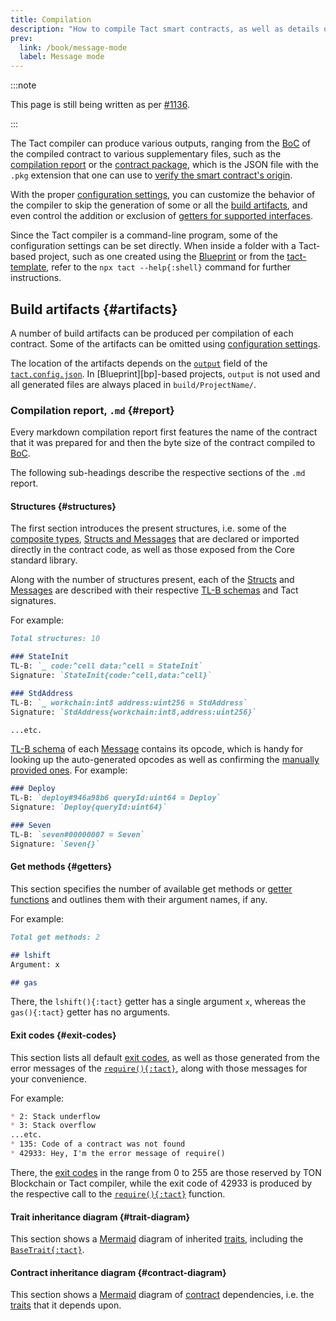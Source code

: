```yaml
---
title: Compilation
description: "How to compile Tact smart contracts, as well as details on the build artifacts that are provided."
prev:
  link: /book/message-mode
  label: Message mode
---
```



:::note

  This page is still being written as per [#1136](https://github.com/tact-lang/tact/issues/1136).

:::

The Tact compiler can produce various outputs, ranging from the [BoC](/book/cells#cells-boc) of the compiled contract to various supplementary files, such as the [compilation report](#report) or the [contract package](/ref/evolution/otp-006), which is the JSON file with the `.pkg` extension that one can use to [verify the smart contract's origin](https://verifier.ton.org).

With the proper [configuration settings](/book/config), you can customize the behavior of the compiler to skip the generation of some or all the [build artifacts](#artifacts), and even control the addition or exclusion of [getters for supported interfaces](/book/contracts#interfaces).

Since the Tact compiler is a command-line program, some of the configuration settings can be set directly. When inside a folder with a Tact-based project, such as one created using the [Blueprint](https://github.com/ton-org/blueprint) or from the [tact-template](https://github.com/tact-lang/tact-template), refer to the `npx tact --help{:shell}` command for further instructions.

## Build artifacts {#artifacts}

A number of build artifacts can be produced per compilation of each contract. Some of the artifacts can be omitted using [configuration settings](/book/config).

The location of the artifacts depends on the [`output`](/book/config#projects-output) field of the [`tact.config.json`](/book/config). In [Blueprint][bp]-based projects, `output` is not used and all generated files are always placed in `build/ProjectName/`.

### Compilation report, `.md` {#report}

Every markdown compilation report first features the name of the contract that it was prepared for and then the byte size of the contract compiled to [BoC](/book/cells#cells-boc).

The following sub-headings describe the respective sections of the `.md` report.

#### Structures {#structures}

<Badge text="Written as '# Types' prior to Tact 1.6" variant="tip" size="medium"/><p/>

The first section introduces the present structures, i.e. some of the [composite types](/book/types#composite-types), [Structs and Messages](/book/structs-and-messages) that are declared or imported directly in the contract code, as well as those exposed from the Core standard library.

Along with the number of structures present, each of the [Structs][struct] and [Messages][message] are described with their respective [TL-B schemas][tlb] and Tact signatures.

For example:

```md
Total structures: 10

### StateInit
TL-B: `_ code:^cell data:^cell = StateInit`
Signature: `StateInit{code:^cell,data:^cell}`

### StdAddress
TL-B: `_ workchain:int8 address:uint256 = StdAddress`
Signature: `StdAddress{workchain:int8,address:uint256}`

...etc.
```

[TL-B schema][tlb] of each [Message][message] contains its opcode, which is handy for looking up the auto-generated opcodes as well as confirming the [manually provided ones](/book/structs-and-messages#message-opcodes). For example:

```md
### Deploy
TL-B: `deploy#946a98b6 queryId:uint64 = Deploy`
Signature: `Deploy{queryId:uint64}`

### Seven
TL-B: `seven#00000007 = Seven`
Signature: `Seven{}`
```

#### Get methods {#getters}

This section specifies the number of available get methods or [getter functions](/book/functions#getter-functions) and outlines them with their argument names, if any.

For example:

```md
Total get methods: 2

## lshift
Argument: x

## gas
```

There, the `lshift(){:tact}` getter has a single argument `x`, whereas the `gas(){:tact}` getter has no arguments.

#### Exit codes {#exit-codes}

This section lists all default [exit codes](/book/exit-codes), as well as those generated from the error messages of the [`require(){:tact}`](/ref/core-debug#require), along with those messages for your convenience.

For example:

```md
* 2: Stack underflow
* 3: Stack overflow
...etc.
* 135: Code of a contract was not found
* 42933: Hey, I'm the error message of require()
```

There, the [exit codes](/book/exit-codes) in the range from $0$ to $255$ are those reserved by TON Blockchain or Tact compiler, while the exit code of $42933$ is produced by the respective call to the [`require(){:tact}`](/ref/core-debug#require) function.

#### Trait inheritance diagram {#trait-diagram}

This section shows a [Mermaid][mm] diagram of inherited [traits](/book/types#traits), including the [`BaseTrait{:tact}`](/ref/core-base).

#### Contract inheritance diagram {#contract-diagram}

This section shows a [Mermaid][mm] diagram of [contract](/book/contracts) dependencies, i.e. the [traits](/book/types#traits) that it depends upon.

[struct]: /book/structs-and-messages#structs
[message]: /book/structs-and-messages#messages

[tlb]: https://docs.ton.org/develop/data-formats/tl-b-language
[mm]: https://mermaid.js.org/
